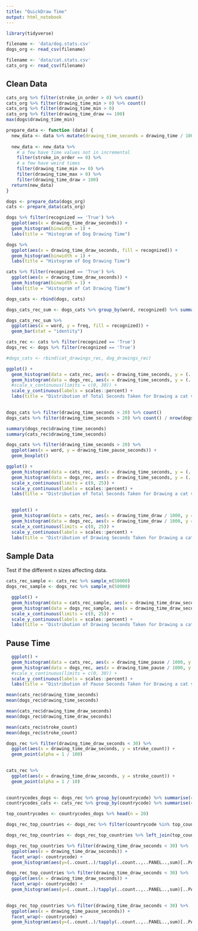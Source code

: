 ```yaml
---
title: "QuickDraw Time"
output: html_notebook
---
```


```r
library(tidyverse)
```

```r
filename <- 'data/dog.stats.csv'
dogs_org <- read_csv(filename)
```

```r
filename <- 'data/cat.stats.csv'
cats_org <- read_csv(filename)
```

## Clean Data

```r
cats_org %>% filter(stroke_in_order > 0) %>% count()
cats_org %>% filter(drawing_time_min > 0) %>% count()
cats_org %>% filter(drawing_time_min > 0) 
cats_org %>% filter(drawing_time_draw <= 100)
max(dogs$drawing_time_min)
```



```r
prepare_data <- function (data) {
  new_data <- data %>% mutate(drawing_time_seconds = drawing_time / 1000, drawing_time_draw_seconds = drawing_time_draw / 1000, drawing_time_pause_seconds = drawing_time_pause / 1000)
  
  new_data <- new_data %>% 
    # a few have time values not in incremental
    filter(stroke_in_order == 0) %>% 
    # a few have weird times
    filter(drawing_time_min >= 0) %>% 
    filter(drawing_time_max > 0) %>%
    filter(drawing_time_draw > 100)
  return(new_data)
}
```


```r
dogs <- prepare_data(dogs_org)
cats <- prepare_data(cats_org)
```


```r
dogs %>% filter(recognized == 'True') %>% 
  ggplot(aes(x = drawing_time_draw_seconds)) +
  geom_histogram(binwidth = 1) + 
  labs(title = "Histogram of Dog Drawing Time")
```

```r
dogs %>% 
  ggplot(aes(x = drawing_time_draw_seconds, fill = recognized)) +
  geom_histogram(binwidth = 1) + 
  labs(title = "Histogram of Dog Drawing Time")
```


```r
cats %>% filter(recognized == 'True') %>% 
  ggplot(aes(x = drawing_time_draw_seconds)) +
  geom_histogram(binwidth = 1) + 
  labs(title = "Histogram of Cat Drawing Time")
```

```r
dogs_cats <- rbind(dogs, cats)
```

```r
dogs_cats_rec_sum <- dogs_cats %>% group_by(word, recognized) %>% summarise(count = n()) %>% mutate(freq = count / sum(count))
```


```r
dogs_cats_rec_sum %>%
  ggplot(aes(x = word, y = freq, fill = recognized)) +
  geom_bar(stat = "identity")
```



```r
cats_rec <- cats %>% filter(recognized == 'True')
dogs_rec <- dogs %>% filter(recognized == 'True')
```

```r
#dogs_cats <- rbind(cat_drawings_rec, dog_drawings_rec)
```


```r
ggplot() +
  geom_histogram(data = cats_rec, aes(x = drawing_time_seconds, y = (..count..)/sum(..count..)), alpha = 0.6, fill = 'red', binwidth = 1) +
  geom_histogram(data = dogs_rec, aes(x = drawing_time_seconds, y = (..count..)/sum(..count..)), alpha = 0.6, fill = 'blue', binwidth = 1) +
  #scale_x_continuous(limits = c(0, 30)) + 
  scale_y_continuous(labels = scales::percent) +
  labs(title = "Distribution of Total Seconds Taken for Drawing a cat vs a dog", y = "", x = "Drawing Time (sec)")
  
```


```r
dogs_cats %>% filter(drawing_time_seconds > 20) %>% count()
dogs_cats %>% filter(drawing_time_seconds > 20) %>% count() / nrow(dogs_cats)
```

```r
summary(dogs_rec$drawing_time_seconds)
summary(cats_rec$drawing_time_seconds)
```


```r
dogs_cats %>% filter(drawing_time_seconds > 20) %>%
  ggplot(aes(x = word, y = drawing_time_pause_seconds)) + 
  geom_boxplot()
```


```r
ggplot() +
  geom_histogram(data = cats_rec, aes(x = drawing_time_seconds, y = (..count..)/sum(..count..)), alpha = 0.6, fill = 'red', binwidth = 1) +
  geom_histogram(data = dogs_rec, aes(x = drawing_time_seconds, y = (..count..)/sum(..count..)), alpha = 0.6, fill = 'blue', binwidth = 1) +
  scale_x_continuous(limits = c(0, 25)) + 
  scale_y_continuous(labels = scales::percent) +
  labs(title = "Distribution of Total Seconds Taken for Drawing a cat vs a dog", y = "", x = "Drawing Time (sec)")
  
```

```r
  ggplot() +
  geom_histogram(data = cats_rec, aes(x = drawing_time_draw / 1000, y = (..count..)/sum(..count..)), alpha = 0.6, fill = 'red', binwidth = 1) +
  geom_histogram(data = dogs_rec, aes(x = drawing_time_draw / 1000, y = (..count..)/sum(..count..)), alpha = 0.6, fill = 'blue', binwidth = 1) +
  scale_x_continuous(limits = c(0, 25)) + 
  scale_y_continuous(labels = scales::percent) +
  labs(title = "Distribution of Drawing Seconds Taken for Drawing a cat vs a dog", y = "", x = "Drawing Time (sec)")
```

## Sample Data

Test if the different n sizes affecting data.

```r
cats_rec_sample <- cats_rec %>% sample_n(50000)
dogs_rec_sample <- dogs_rec %>% sample_n(50000)
```


```r
  ggplot() +
  geom_histogram(data = cats_rec_sample, aes(x = drawing_time_draw_seconds, y = (..count..)/sum(..count..)), alpha = 0.6, fill = 'red', binwidth = 1) +
  geom_histogram(data = dogs_rec_sample, aes(x = drawing_time_draw_seconds, y = (..count..)/sum(..count..)), alpha = 0.6, fill = 'blue', binwidth = 1) +
  scale_x_continuous(limits = c(0, 25)) + 
  scale_y_continuous(labels = scales::percent) +
  labs(title = "Distribution of Drawing Seconds Taken for Drawing a cat vs a dog", y = "", x = "Drawing Time (sec)")
```

## Pause Time

```r
  ggplot() +
  geom_histogram(data = cats_rec, aes(x = drawing_time_pause / 1000, y = (..count..)/sum(..count..)), alpha = 0.6, fill = 'red', binwidth = 1) +
  geom_histogram(data = dogs_rec, aes(x = drawing_time_pause / 1000, y = (..count..)/sum(..count..)), alpha = 0.6, fill = 'blue', binwidth = 1) +
  #scale_x_continuous(limits = c(0, 30)) + 
  scale_y_continuous(labels = scales::percent) +
  labs(title = "Distribution of Pause Seconds Taken for Drawing a cat vs a dog", y = "", x = "Drawing Time (sec)")
```



```r
mean(cats_rec$drawing_time_seconds)
mean(dogs_rec$drawing_time_seconds)
```


```r
mean(cats_rec$drawing_time_draw_seconds)
mean(dogs_rec$drawing_time_draw_seconds)
```


```r
mean(cats_rec$stroke_count)
mean(dogs_rec$stroke_count)
```

```r
dogs_rec %>% filter(drawing_time_draw_seconds < 30) %>%
  ggplot(aes(x = drawing_time_draw_seconds, y = stroke_count)) +
  geom_point(alpha = 1 / 100)
  
```

```r
cats_rec %>%
  ggplot(aes(x = drawing_time_draw_seconds, y = stroke_count)) +
  geom_point(alpha = 1 / 10)
  
```




```r
countrycodes_dogs <- dogs_rec %>% group_by(countrycode) %>% summarise(country_count = n()) %>% arrange(-country_count)
countrycodes_cats <- cats_rec %>% group_by(countrycode) %>% summarise(country_count = n()) %>% arrange(-country_count)
```

```r
top_countrycodes <- countrycodes_dogs %>% head(n = 20)
```

```r
dogs_rec_top_countries <- dogs_rec %>% filter(countrycode %in% top_countrycodes$countrycode)

dogs_rec_top_countries <- dogs_rec_top_countries %>% left_join(top_countrycodes, by = "countrycode")
```

```r
dogs_rec_top_countries %>% filter(drawing_time_draw_seconds < 30) %>%
  ggplot(aes(x = drawing_time_draw_seconds)) +
  facet_wrap(~ countrycode) +
  geom_histogram(aes(y=(..count..)/tapply(..count..,..PANEL..,sum)[..PANEL..]), binwidth = 1) 
```

```r
dogs_rec_top_countries %>% filter(drawing_time_draw_seconds < 30) %>%
  ggplot(aes(x = drawing_time_draw_seconds)) +
  facet_wrap(~ countrycode) +
  geom_histogram(aes(y=(..count..)/tapply(..count..,..PANEL..,sum)[..PANEL..]), binwidth = 1) 
  
```


```r
dogs_rec_top_countries %>% filter(drawing_time_draw_seconds < 30) %>%
  ggplot(aes(x = drawing_time_pause_seconds)) +
  facet_wrap(~ countrycode) +
  geom_histogram(aes(y=(..count..)/tapply(..count..,..PANEL..,sum)[..PANEL..]), binwidth = 1) 
  
```









